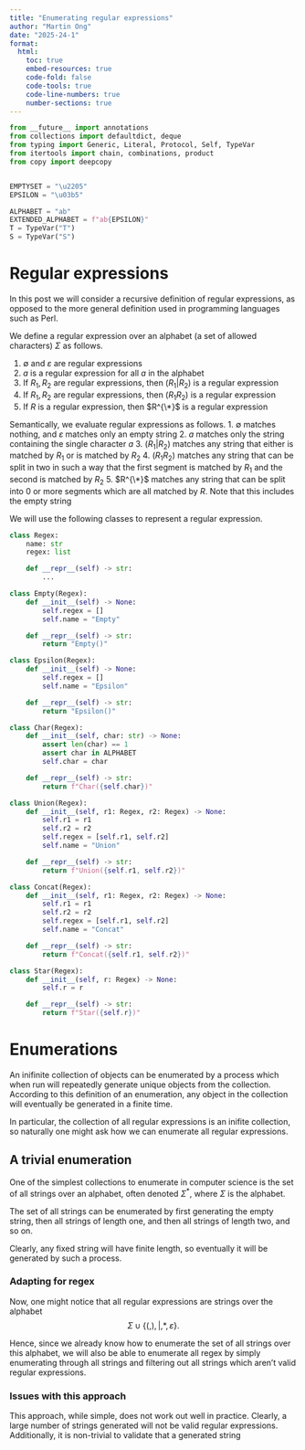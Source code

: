 ```yaml
---
title: "Enumerating regular expressions"
author: "Martin Ong"
date: "2025-24-1"
format: 
  html:
    toc: true
    embed-resources: true
    code-fold: false
    code-tools: true
    code-line-numbers: true
    number-sections: true
---
```


```python
from __future__ import annotations
from collections import defaultdict, deque
from typing import Generic, Literal, Protocol, Self, TypeVar
from itertools import chain, combinations, product
from copy import deepcopy


EMPTYSET = "\u2205"
EPSILON = "\u03b5"

ALPHABET = "ab"
EXTENDED_ALPHABET = f"ab{EPSILON}"
T = TypeVar("T")
S = TypeVar("S")
```

# Regular expressions
In this post we will consider a recursive definition of regular expressions, as opposed
to the more general definition used in programming languages such as Perl.

We define a regular expression over an alphabet (a set of allowed characters)
$\Sigma$ as follows.

1. $\emptyset$ and $\varepsilon$ are regular expressions
2. $a$ is a regular expression for all $a$ in the alphabet
3. If $R_1, R_2$ are regular expressions, then $(R_1 | R_2)$ is a regular expression
4. If $R_1, R_2$ are regular expressions, then $(R_1 R_2)$ is a regular expression
5. If $R$ is a regular expression, then $R^{\*}$ is a regular expression

Semantically, we evaluate regular expressions as follows.
1. $\emptyset$ matches nothing, and $\varepsilon$ matches only an empty string
2. $a$ matches only the string containing the single character $a$
3. $(R_1 | R_2)$ matches any string that either is matched by $R_1$ or is matched by $R_2$
4. $(R_1 R_2)$ matches any string that can be split in two in such a way that the first
    segment is matched by $R_1$ and the second is matched by $R_2$
5. $R^{\*}$ matches any string that can be split into 0 or more segments which are
   all matched by $R$. Note that this includes the empty string

We will use the following classes to represent a regular expression.
```python
class Regex:
    name: str
    regex: list

    def __repr__(self) -> str:
        ...

class Empty(Regex):
    def __init__(self) -> None:
        self.regex = []
        self.name = "Empty"

    def __repr__(self) -> str:
        return "Empty()"

class Epsilon(Regex):
    def __init__(self) -> None:
        self.regex = []
        self.name = "Epsilon"

    def __repr__(self) -> str:
        return "Epsilon()"

class Char(Regex):
    def __init__(self, char: str) -> None:
        assert len(char) == 1
        assert char in ALPHABET
        self.char = char

    def __repr__(self) -> str:
        return f"Char({self.char})"

class Union(Regex):
    def __init__(self, r1: Regex, r2: Regex) -> None:
        self.r1 = r1
        self.r2 = r2
        self.regex = [self.r1, self.r2]
        self.name = "Union"

    def __repr__(self) -> str:
        return f"Union({self.r1, self.r2})"

class Concat(Regex):
    def __init__(self, r1: Regex, r2: Regex) -> None:
        self.r1 = r1
        self.r2 = r2
        self.regex = [self.r1, self.r2]
        self.name = "Concat"

    def __repr__(self) -> str:
        return f"Concat({self.r1, self.r2})"

class Star(Regex):
    def __init__(self, r: Regex) -> None:
        self.r = r

    def __repr__(self) -> str:
        return f"Star({self.r})"
```

# Enumerations
An inifinite collection of objects can be enumerated by a process which when
run will repeatedly generate unique objects from the collection. According to this
definition of an enumeration, any object in the collection will eventually be generated
in a finite time.

In particular, the collection of all regular expressions is an inifite collection,
so naturally one might ask how we can enumerate all regular expressions.

## A trivial enumeration
One of the simplest collections to enumerate in computer science is the set of
all strings over an alphabet, often denoted $\Sigma^{*}$, where $\Sigma$ is 
the alphabet.

The set of all strings can be enumerated by first generating the empty string,
then all strings of length one, and then all strings of length two, and so on.

Clearly, any fixed string will have finite length, so eventually it will be generated 
by such a process.

### Adapting for regex 
Now, one might notice that all regular expressions are strings over the alphabet
$$\Sigma \cup \{ (, ), |, *, \varepsilon \}.$$

Hence, since we already know how to enumerate the set of all strings over this alphabet,
we will also be able to enumerate all regex by simply enumerating through all strings
and filtering out all strings which aren't valid regular expressions.

### Issues with this approach
This approach, while simple, does not work out well in practice. Clearly, a large
number of strings generated will not be valid regular expressions. Additionally,
it is non-trivial to validate that a generated string
